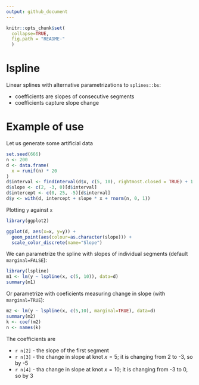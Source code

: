 ```yaml
---
output: github_document
---
```


```r
knitr::opts_chunk$set(
  collapse=TRUE,
  fig.path = "README-"
  )
```

# lspline

<!--
[![Build Status](https://travis-ci.org/mbojan/lspline.png?branch=master)](https://travis-ci.org/mbojan/lspline)
!-- [![Build Status]()]() --
[![rstudio mirror downloads](http://cranlogs.r-pkg.org/badges/lspline?color=2ED968)](http://cranlogs.r-pkg.org/)
[![cran version](http://www.r-pkg.org/badges/version/lspline)](https://cran.r-project.org/package=lspline)
-->


Linear splines with alternative parametrizations to `splines::bs`:

- coefficients are slopes of consecutive segments
- coefficients capture slope change


# Example of use

Let us generate some artificial data

```r
set.seed(666)
n <- 200
d <- data.frame(
  x = runif(n) * 20
)
d$interval <- findInterval(d$x, c(5, 10), rightmost.closed = TRUE) + 1
d$slope <- c(2, -3, 0)[d$interval]
d$intercept <- c(0, 25, -5)[d$interval]
d$y <- with(d, intercept + slope * x + rnorm(n, 0, 1))
```

Plotting `y` against `x`

```r
library(ggplot2)

ggplot(d, aes(x=x, y=y)) + 
  geom_point(aes(colour=as.character(slope))) +
  scale_color_discrete(name="Slope")
```


We can parametrize the spline with slopes of individual segments (default `marginal=FALSE`):

```r
library(lspline)
m1 <- lm(y ~ lspline(x, c(5, 10)), data=d)
summary(m1)
```

Or parametrize with coeficients measuring change in slope (with `marginal=TRUE`):

```r
m2 <- lm(y ~ lspline(x, c(5,10), marginal=TRUE), data=d)
summary(m2)
k <- coef(m2)
n <- names(k)
```

The coefficients are

- ``r n[2]`` - the slope of the first segment
- ``r n[3]`` - the change in slope at knot $x=5$; it is changing from 2 to -3, so by -5
- ``r n[4]`` - tha change in slope at knot $x=10$; it is changing from -3 to 0, so by 3

